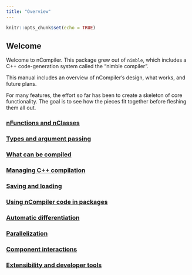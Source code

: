 ```yaml
---
title: "Overview"
---
```


```r
knitr::opts_chunk$set(echo = TRUE)
```

## Welcome

Welcome to nCompiler.  This package grew out of `nimble`, which includes a C++ code-generation system called the "nimble compiler".

This manual includes an overview of nCompiler's design, what works, and future plans.

For many features, the effort so far has been to create a skeleton of core functionality.  The goal is to see how the pieces fit together before fleshing them all out.

### [nFunctions and nClasses](nFunctions_and_nClasses.html)

### [Types and argument passing](types.html)

### [What can be compiled](what_can_be_compiled.html)

### [Managing C++ compilation](managing_compilation.html)

### [Saving and loading](saving_loading.html)

### [Using nCompiler code in packages](use_in_packages.html)

### [Automatic differentiation](automatic_differentiation.html)

### [Parallelization](parallelization.html)

### [Component interactions](component_interactions.html)

### [Extensibility and developer tools](extensibility_developer_tools.html)
